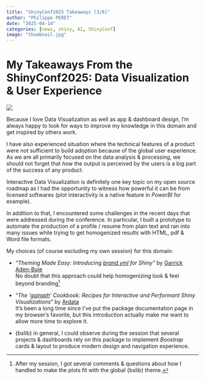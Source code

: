 ```yaml
---
title: "ShinyConf2025 Takeaways [3/6]"
author: "Philippe PERET"
date: "2025-04-14"
categories: [news, shiny, AI, ShinyConf]
image: "thumbnail.jpg"
---
```


# My Takeaways From the ShinyConf2025: Data Visualization & User Experience

![](thumbnail.jpg)

Because I love Data Visualization as well as app & dashboard design, I'm always happy to look for ways to improve my knowledge in this domain and get inspired by others work.

I have also experienced situation where the technical features of a product were not sufficient to build adoption because of the global user experience. As we are all primarily focused on the data analysis & processing, we should not forget that *how* the output is perceived by the users is a big part of the success of any product.

Interactive Data Visualization is definitely one key topic on my open source roadmap as I had the opportunity to witness how powerful it can be from licensed softwares (plot interactivity is a native feature in *PowerBI* for example).

In addition to that, I encountered some challenges in the recent days that were addressed during the conference. In particular, I built a prototype to automate the production of a profile / resume from plain text and ran into many issues while trying to get homogenized results with HTML, pdf & Word file formats.

My choices (of course excluding my own session) for this domain:

-   *"Theming Made Easy: Introducing [brand.yml](https://posit-dev.github.io/brand-yml/) for Shiny"* by [Garrick Aden-Buie](https://www.garrickadenbuie.com/)\
    No doubt that this approach could help homogenizing look & feel beyond branding[^1]

-   "*The '[ggiraph](https://davidgohel.github.io/ggiraph/)' Cookbook: Recipes for Interactive and Performant Shiny Visualizations*" by [Ardata](https://www.ardata.fr/)\
    It's been a long time since I've put the package documentation page in my browser's favorite, but this introduction actually make me want to allow more time to explore it.

-   {bslib} in general, I could observe during the session that several projects & dashboards rely on this package to implement *Boostrap* cards & layout to produce modern design and navigation experience.

[^1]: After my session, I got several comments & questions about how I handled to make the plots fit with the global {bslib} theme.
